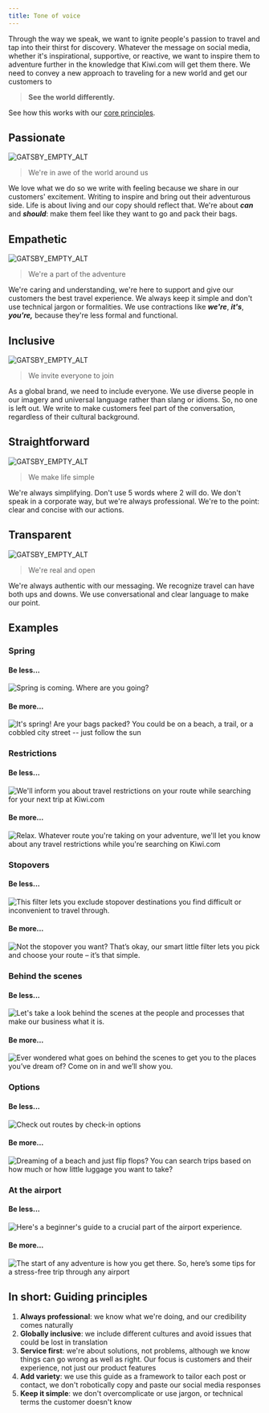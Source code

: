 ```yaml
---
title: Tone of voice
---
```


Through the way we speak,
we want to ignite people's passion to travel and tap into their thirst for discovery.
Whatever the message on social media,
whether it's inspirational, supportive, or reactive,
we want to inspire them to adventure further in the knowledge that Kiwi.com will get them there.
We need to convey a new approach to traveling for a new world and get our customers to

> **See the world differently.**

See how this works with our [core principles](/kiwi-use/content/voice-and-tone/).

## Passionate

![GATSBY_EMPTY_ALT](../../../../../images/social-media/passionate.png)

> We're in awe of the world around us

We love what we do so we write with feeling because we share in our customers' excitement.
Writing to inspire and bring out their adventurous side.
Life is about living and our copy should reflect that.
We're about **_can_** and **_should_**: make them feel like they want to go and pack their bags.

## **Empathetic**

![GATSBY_EMPTY_ALT](../../../../../images/social-media/empathetic.png)

> We're a part of the adventure

We're caring and understanding,
we're here to support and give our customers the best travel experience.
We always keep it simple and don't use technical jargon or formalities.
We use contractions like **_we're_**, **_it's_**, **_you're,_**
because they're less formal and functional.

## Inclusive

![GATSBY_EMPTY_ALT](../../../../../images/social-media/inclusive.png)

> We invite everyone to join

As a global brand, we need to include everyone.
We use diverse people in our imagery and universal language rather than slang or idioms.
So, no one is left out.
We write to make customers feel part of the conversation, regardless of their cultural background.

## Straightforward

![GATSBY_EMPTY_ALT](../../../../../images/social-media/straightforward.png)

> We make life simple

We're always simplifying.
Don't use 5 words where 2 will do.
We don't speak in a corporate way, but we're always professional.
We're to the point: clear and concise with our actions.

## Transparent

![GATSBY_EMPTY_ALT](../../../../../images/social-media/transparent.png)

> We're real and open

We're always authentic with our messaging.
We recognize travel can have both ups and downs.
We use conversational and clear language to make our point.

## Examples

### Spring

<!-- eslint-disable -->
#### Be less...
<!-- eslint-enable -->

![Spring is coming. Where are you going?](../../../../../images/social-media/spring-dont.png "Lacks passion and excitement. Feels functional and formal.")

<!-- eslint-disable -->
#### Be more...
<!-- eslint-enable -->

![It's spring! Are your bags packed?
You could be on a beach, a trail, or a cobbled city street --
just follow the sun](../../../../../images/social-media/spring-do.png "Passionate and actionable.")

### Restrictions

<!-- eslint-disable -->
#### Be less...
<!-- eslint-enable -->

![We'll inform you about travel restrictions on your route
while searching for your next trip at Kiwi.com](../../../../../images/social-media/restrictions-dont.png "Cold. Corporate.")

<!-- eslint-disable -->
#### Be more...
<!-- eslint-enable -->

![Relax. Whatever route you're taking on your adventure,
we'll let you know about any travel restrictions while you're searching on Kiwi.com
](../../../../../images/social-media/restrictions-do.png "Inclusive and transparent.")

### Stopovers

<!-- eslint-disable -->
#### Be less...
<!-- eslint-enable -->

![This filter lets you exclude stopover destinations you find difficult
or inconvenient to travel through.](../../../../../images/social-media/stopover-dont.png "Functional.
Lacks empathy.")

<!-- eslint-disable -->
#### Be more...
<!-- eslint-enable -->

![Not the stopover you want?
That’s okay, our smart little filter lets you pick and choose your route – it’s that simple.
](../../../../../images/social-media/stopover-do.png "Empathetic, friendly, warm and authentic.")

### Behind the scenes

<!-- eslint-disable -->
#### Be less...
<!-- eslint-enable -->

![Let's take a look behind the scenes at the people and processes
that make our business what it is.](../../../../../images/social-media/behind-scenes-dont.png "Cold. Corporate.")

<!-- eslint-disable -->
#### Be more...
<!-- eslint-enable -->

![Ever wondered what goes on behind the scenes to get you to the places you’ve dream of?
Come on in and we’ll show you.](../../../../../images/social-media/behind-scenes-do.png "Inclusive and transparent.")

### Options

<!-- eslint-disable -->
#### Be less...
<!-- eslint-enable -->

![Check out routes by check-in options](../../../../../images/social-media/options-dont.png "Functional. Unclear.")

<!-- eslint-disable -->
#### Be more...
<!-- eslint-enable -->

![Dreaming of a beach and just flip flops?
You can search trips based on how much or how little luggage you want to take?
](../../../../../images/social-media/options-do.png "Real. Passionate. Transparent.")

### At the airport

<!-- eslint-disable -->
#### Be less...
<!-- eslint-enable -->

![Here's a beginner's guide to a crucial part of the airport experience.
](../../../../../images/social-media/airport-dont.png "Cold. Corporate.")

<!-- eslint-disable -->
#### Be more...
<!-- eslint-enable -->

![The start of any adventure is how you get there.
So, here’s some tips for a stress-free trip through any airport
](../../../../../images/social-media/airport-do.png "Passionate. Straightforward. Warm.")

## In short: Guiding principles

1.  **Always professional**:
    we know what we're doing, and our credibility comes naturally
2.  **Globally inclusive**:
    we include different cultures
    and avoid issues that could be lost in translation
3.  **Service first**:
    we're about solutions, not problems,
    although we know things can go wrong as well as right.
    Our focus is customers and their experience,
    not just our product features
4.  **Add variety**:
    we use this guide as a framework to tailor each post or contact,
    we don't robotically copy and paste our social media responses
5.  **Keep it simple**:
    we don't overcomplicate
    or use jargon, or technical terms the customer doesn't know

